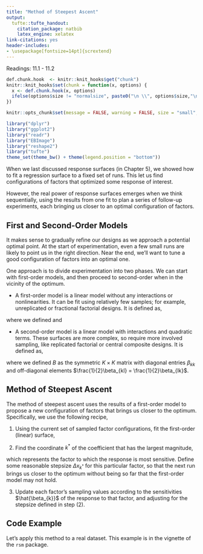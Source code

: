 ```yaml
---
title: "Method of Steepest Ascent"
output:
  tufte::tufte_handout:
    citation_package: natbib
    latex_engine: xelatex
link-citations: yes
header-includes:
- \usepackage[fontsize=14pt]{scrextend}
---
```


Readings: 11.1 - 11.2

```r
def.chunk.hook  <- knitr::knit_hooks$get("chunk")
knitr::knit_hooks$set(chunk = function(x, options) {
  x <- def.chunk.hook(x, options)
  ifelse(options$size != "normalsize", paste0("\n \\", options$size,"\n\n", x, "\n\n \\normalsize"), x)
})

knitr::opts_chunk$set(message = FALSE, warning = FALSE, size = "small", echo = FALSE, fig.margin = TRUE, fig.height = 5, cache = TRUE)
```

```r
library("dplyr")
library("ggplot2")
library("readr")
library("EBImage")
library("reshape2")
library("tufte")
theme_set(theme_bw() + theme(legend.position = "bottom"))
```

When we last discussed response surfaces (in Chapter 5), we showed how to fit a
regression surface to a fixed set of runs. This let us find configurations of
factors that optimized some response of interest.

However, the real power of response surfaces emerges when we think sequentially,
using the results from one fit to plan a series of follow-up experiments, each
bringing us closer to an optimal configuration of factors.

## First and Second-Order Models

It makes sense to gradually refine our designs as we approach a potential
optimal point. At the start of experimentation, even a few small runs are likely
to point us in the right direction. Near the end, we’ll want to tune a good
configuration of factors into an optimal one.

One approach is to divide experimentation into two phases. We can start with
first-order models, and then proceed to second-order when in the vicinity of the
optimum.

* A first-order model is a linear model without any interactions or
nonlinearities. It can be fit using relatively few samples; for example,
unreplicated or fractional factorial designs. It is defined as,
\begin{align*}
y_{i} &= \beta_{0} + \sum_{k = 1}^{K}\beta_{k}x_{ik} + \epsilon_{i} \\
&= x_{i}^{T}b + \epsilon_{i}
\end{align*}

where we defined
\begin{align*}
x_{i} = \begin{pmatrix} 1 \\
x_{i1} \\
\vdots \\
x_{iK}
\end{pmatrix},
\end{align*}
and 
\begin{align*}
b = \begin{pmatrix}
\beta_0 \\
\beta_1 \\
\vdots \\
\beta_{K}
\end{pmatrix}
\end{align*}

* A second-order model is a linear model with interactions and quadratic terms.
These surfaces are more complex, so require more involved sampling, like
replicated factorial or central composite designs. It is defined as,
\begin{align*}
y_{i} &= \beta_0 + \sum_{k = 1}^{K}\beta_{kk}x_{k}^{2} + \sum_{k < k_{\prime}} \beta_{k k^{\prime}} x_{k}x_{k^{\prime}} + \epsilon_{i} \\
&= x{i}^{T}b + x_{i}^{T} B x_i + \epsilon_{i}
\end{align*}

where we defined $B$ as the symmetric $K \times K$ matrix with diagonal entries
$\beta_{kk}$ and off-diagonal elements $\frac{1}{2}\beta_{kl} =
\frac{1}{2}\beta_{lk}$.

## Method of Steepest Ascent

The method of steepest ascent uses the results of a first-order model to propose
a new configuration of factors that brings us closer to the optimum.
Specifically, we use the following recipe,

1. Using the current set of sampled factor configurations, fit the first-order
(linear) surface,
\begin{align*}
\hat{y}\left(x\right) &= x^{T}\hat{b}
\end{align*}

2. Find the coordinate $k^{\ast}$ of the coefficient that has the largest
magnitude,
\begin{align*}
	k^{\ast} &= \arg \max_{k \in \{1, \dots, K\}} \left|\hat{\beta}_{k}\right|
\end{align*}

which represents the factor to which the response is most sensitive. Define some
reasonable stepsize $\Delta x_{k^{\ast}}$ for this particular factor, so that
the next run brings us closer to the optimum without being so far that the
first-order model may not hold.

3. Update each factor’s sampling values according to the sensitivities
$\hat{\beta_{k}}$ of the response to that factor, and adjusting for the stepsize
defined in step (2).
	\begin{align*}
	x \leftarrow x + \frac{\Delta x_{k^{\ast}}}{\beta_{k^{\ast}}} b
	\end{align*}
	
## Code Example

Let’s apply this method to a real dataset. This example is in the vignette of
the `rsm` package.
